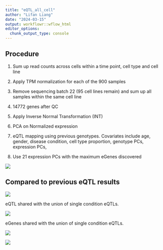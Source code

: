 ```yaml
---
title: "eQTL_all_cell"
author: "Lifan Liang"
date: "2024-03-15"
output: workflowr::wflow_html
editor_options:
  chunk_output_type: console
---
```


## Procedure

1. Sum up read counts across cells within a time point, cell type and cell line

2. Apply TPM normalization for each of the 900 samples

3. Remove sequencing batch 22 (95 cell lines remain) and sum up all samples within the same cell line

4. 14772 genes after QC

5. Apply Inverse Normal Transformation (INT)

6. PCA on Normalized expression

7. eQTL mapping using previous genotypes. Covariates include age, gender, disease condition, cell type proportion, genotype PCs, expression PCs,

8. Use 21 expression PCs with the maximum eGenes discovered

![](assets/exPC_egenes.png)


## Compared to previous eQTL results

![](assets/Bulk_shared_single_condition.png)

eQTL shared with the union of single condition eQTLs.

![](assets/AllBulk_vs_union.png)

eGenes shared with the union of single condition eQTLs.

![](assets/AllBulk_vs_union_eGENES.png)

![](assets/Pi1_bulk_vs_union.png)
